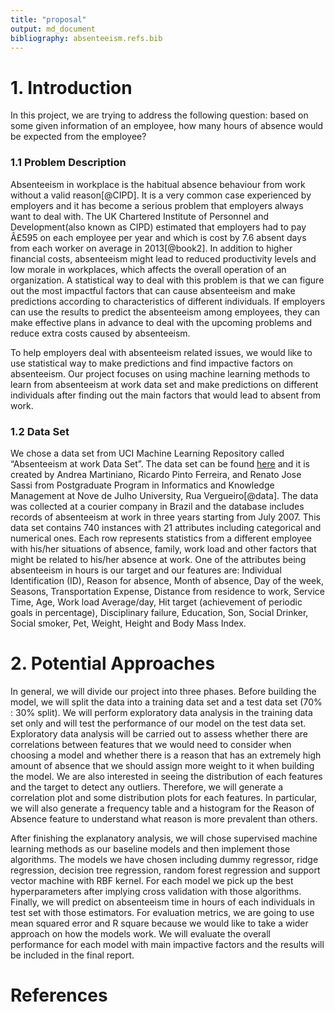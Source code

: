 ```yaml
---
title: "proposal"
output: md_document
bibliography: absenteeism.refs.bib
---
```


# 1. Introduction

In this project, we are trying to address the following question: based on some given information of an employee, how many hours of absence would be expected from the employee?

### 1.1 Problem Description
Absenteeism in workplace is the habitual absence behaviour from work without a valid reason[@CIPD]. It is a very common case experienced by employers and it has become a serious problem that employers always want to deal with. The UK Chartered Institute of Personnel and Development(also known as CIPD) estimated that employers had to pay Â£595 on each employee per year and which is cost by 7.6 absent days from each worker on average in 2013[@book2]. In addition to higher financial costs, absenteeism might lead to reduced productivity levels and low morale in workplaces, which affects the overall operation of an organization. A statistical way to deal with this problem is that we can figure out the most impactful factors that can cause absenteeism and make predictions according to characteristics of different individuals. If employers can use the results to predict the absenteeism among employees, they can make effective plans in advance to deal with the upcoming problems and reduce extra costs caused by absenteeism. 

To help employers deal with absenteeism related issues, we would like to use statistical way to make predictions and find impactive factors on absenteeism. Our project focuses on using machine learning methods to learn from absenteeism at work data set and make predictions on different individuals after finding out the main factors that would lead to absent from work.

### 1.2 Data Set 
We chose a data set from UCI Machine Learning Repository called "Absenteeism at work Data Set". The data set can be found [here](https://archive.ics.uci.edu/ml/datasets/Absenteeism+at+work) and it is created by Andrea Martiniano, Ricardo Pinto Ferreira, and Renato Jose Sassi from Postgraduate Program in Informatics and Knowledge Management at Nove de Julho University, Rua Vergueiro[@data]. The data was collected at a courier company in Brazil and the database includes records of absenteeism at work in three years starting from July 2007. This data set contains 740 instances with 21 attributes including categorical and numerical ones. Each row represents statistics from a different employee with his/her situations of absence, family, work load and other factors that might be related to his/her absence at work. One of the attributes being absenteeism in hours is our target and our features are: Individual Identification (ID), Reason for absence, Month of absence, Day of the week, Seasons, Transportation Expense, Distance from residence to work, Service Time, Age, Work load Average/day, Hit target (achievement of periodic goals in percentage), Disciplinary failure, Education, Son, Social Drinker, Social smoker, Pet, Weight, Height and Body Mass Index. 

# 2. Potential Approaches

In general, we will divide our project into three phases. Before building the model, we will split the data into a training data set and a test data set (70% : 30% split). We will perform exploratory data analysis in the training data set only and will test the performance of our model on the test data set. Exploratory data analysis will be carried out to assess whether there are correlations between features that we would need to consider when choosing a model and whether there is a reason that has an extremely high amount of absence that we should assign more weight to it when building the model. We are also interested in seeing the distribution of each features and the target to detect any outliers. Therefore, we will generate a correlation plot and some distribution plots for each features. In particular, we will also generate a frequency table and a histogram for the Reason of Absence feature to understand what reason is more prevalent than others.

After finishing the explanatory analysis, we will chose supervised machine learning methods as our baseline models and then implement those algorithms. The models we have chosen including dummy regressor, ridge regression, decision tree regression, random forest regression and support vector machine with RBF kernel. For each model we pick up the best hyperparameters after implying cross validation with those algorithms. Finally, we will predict on absenteeism time in hours of each individuals in test set with those estimators. For evaluation metrics, we are going to use mean squared error and R square because we would like to take a wider approach on how the models work. We will evaluate the overall performance for each model with main impactive factors and the results will be included in the final report.

# References
